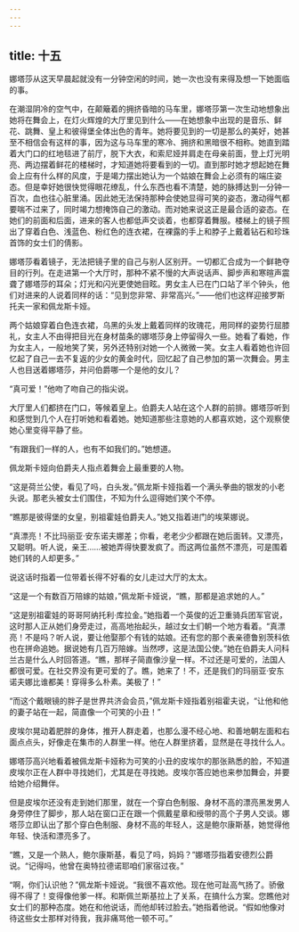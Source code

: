 ```yaml
---
---
---
```

title: 十五
---




娜塔莎从这天早晨起就没有一分钟空闲的时间，她一次也没有来得及想一下她面临的事。

在潮湿阴冷的空气中，在颠簸着的拥挤昏暗的马车里，娜塔莎第一次生动地想象出她将在舞会上，在灯火辉煌的大厅里见到什么——在她想象中出现的是音乐、鲜花、跳舞、皇上和彼得堡全体出色的青年。她将要见到的一切是那么的美好，她甚至不相信会有这样的事，因为这与马车里的寒冷、拥挤和黑暗很不相称。她直到踏着大门口的红地毯进了前厅，脱下大衣，和索尼娅并肩走在母亲前面，登上灯光明亮、两边摆着鲜花的楼梯时，才知道她将要看到的一切。直到那时她才想起她在舞会上应有什么样的风度，于是竭力摆出她认为一个姑娘在舞会上必须有的端庄姿态。但是幸好她很快觉得眼花缭乱，什么东西也看不清楚，她的脉搏达到一分钟一百次，血也往心脏里涌。因此她无法保持那种会使她显得可笑的姿态，激动得气都要喘不过来了，同时竭力想掩饰自己的激动。而对她来说这正是最合适的姿态。在她们的前面和后面，进来的客人也都低声交谈着，也都穿着舞服。楼梯上的镜子照出了穿着白色、浅蓝色、粉红色的连衣裙，在裸露的手上和脖子上戴着钻石和珍珠首饰的女士们的倩影。

娜塔莎看着镜子，无法把镜子里的自己与别人区别开。一切都汇合成为一个鲜艳夺目的行列。在走进第一个大厅时，那种不紧不慢的大声说话声、脚步声和寒暄声震聋了娜塔莎的耳朵；灯光和闪光更使她目眩。男女主人已在门口站了半个钟头，他们对进来的人说着同样的话：“见到您非常、非常高兴。”——他们也这样迎接罗斯托夫一家和佩龙斯卡娅。

两个姑娘穿着白色连衣裙，乌黑的头发上戴着同样的玫瑰花，用同样的姿势行屈膝礼，女主人不由得把目光在身材苗条的娜塔莎身上停留得久一些。她看了看她，作为女主人，一般地笑了笑，另外还特别对她一个人微微一笑。女主人看着她也许回忆起了自己一去不复返的少女的黄金时代，回忆起了自己参加的第一次舞会。男主人也目送着娜塔莎，并问伯爵哪一个是他的女儿？

“真可爱！”他吻了吻自己的指尖说。

大厅里人们都挤在门口，等候着皇上。伯爵夫人站在这个人群的前排。娜塔莎听到和感觉到几个人在打听她和看着她。她知道那些注意她的人都喜欢她，这个观察使她心里变得平静了些。

“有跟我们一样的人，也有不如我们的。”她想道。

佩龙斯卡娅向伯爵夫人指点着舞会上最重要的人物。

“这是荷兰公使，看见了吗，白头发。”佩龙斯卡娅指着一个满头拳曲的银发的小老头说。那老头被女士们围住，不知为什么逗得她们笑个不停。

“瞧那是彼得堡的女皇，别祖霍娃伯爵夫人。”她又指着进门的埃莱娜说。

“真漂亮！不比玛丽亚·安东诺夫娜差；你看，老老少少都跟在她后面转。又漂亮，又聪明。听人说，亲王……被她弄得快要发疯了。而这两位虽然不漂亮，可是围着她们转的人却更多。”

说这话时指着一位带着长得不好看的女儿走过大厅的太太。

“这是一个有数百万陪嫁的姑娘，”佩龙斯卡娅说，“瞧，那都是追求她的人。”

“这是别祖霍娃的哥哥阿纳托利·库拉金。”她指着一个英俊的近卫重骑兵团军官说，这时那人正从她们身旁走过，高高地抬起头，越过女士们朝一个地方看着。“真漂亮！不是吗？听人说，要让他娶那个有钱的姑娘。还有您的那个表亲德鲁别茨科依也在拼命追她。据说她有几百万陪嫁。当然啰，这是法国公使。”她在伯爵夫人问科兰古是什么人时回答道。“瞧，那样子简直像沙皇一样。不过还是可爱的，法国人都很可爱。在社交界没有更可爱的了。瞧，她来了！不，还是我们的玛丽亚·安东诺夫娜比谁都美！穿得多么朴素。美极了！”

“而这个戴眼镜的胖子是世界共济会会员，”佩龙斯卡娅指着别祖霍夫说，“让他和他的妻子站在一起，简直像一个可笑的小丑！”

皮埃尔晃动着肥胖的身体，推开人群走着，也那么漫不经心地、和善地朝左面和右面点点头，好像走在集市的人群里一样。他在人群里挤着，显然是在寻找什么人。

娜塔莎高兴地看着被佩龙斯卡娅称为可笑的小丑的皮埃尔的那张熟悉的脸，不知道皮埃尔正在人群中寻找她们，尤其是在寻找她。皮埃尔答应她也来参加舞会，并要给她介绍舞伴。

但是皮埃尔还没有走到她们那里，就在一个穿白色制服、身材不高的漂亮黑发男人身旁停住了脚步，那人站在窗口正在跟一个佩戴星章和绶带的高个子男人交谈。娜塔莎立即认出了那个穿白色制服、身材不高的年轻人，这是鲍尔康斯基，她觉得他年轻、快活和漂亮多了。

“瞧，又是一个熟人，鲍尔康斯基，看见了吗，妈妈？”娜塔莎指着安德烈公爵说。“记得吗，他曾在奥特拉德诺耶咱们家宿过夜。”

“啊，你们认识他？”佩龙斯卡娅说。“我很不喜欢他。现在他可趾高气扬了。骄傲得不得了！变得像他爹一样。和斯佩兰斯基拉上了关系，在搞什么方案。您瞧他对女士们的那种态度。她在和他说话，而他却转过脸去。”她指着他说。“假如他像对待这些女士那样对待我，我非痛骂他一顿不可。”